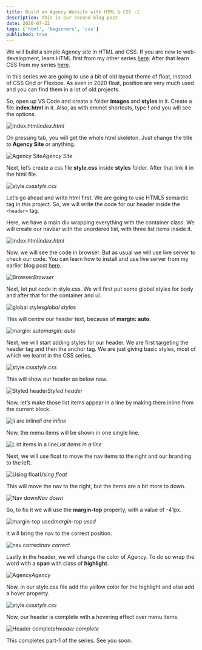 ```yaml
---
title: Build an Agency Website with HTML & CSS -1
description: This is our second blog post
date: 2020-07-22
tags: ['html', 'beginners', 'css']
published: true
---
```


We will build a simple Agency site in HTML and CSS. If you are new to web-development, learn HTML first from my other series [here](https://thewebdev.tech/series/HTML-Basics). After that learn CSS from my series [here](https://thewebdev.tech/series/CSS-Basics).

In this series we are going to use a bit of old layout theme of float, instead of CSS Grid or Flexbox. As even in 2020 float, position are very much used and you can find them in a lot of old projects.

So, open up VS Code and create a folder **images** and **styles** in it. Create a file **index.html** in it. Also, as with emmet shortcuts, type **!** and you will see the options.

![index.html](https://ik.imagekit.io/thewebdev/Agency-HTML/1/1_LXIqdc0scP.png)*index.html*

On pressing tab, you will get the whole html skeleton. Just change the title to **Agency Site** or anything.

![Agency Site](https://ik.imagekit.io/thewebdev/Agency-HTML/1/2_343yFugIZZ.png)*Agency Site*

Next, let’s create a css file **style.css** inside **styles** folder. After that link it in the html file.

![style.css](https://ik.imagekit.io/thewebdev/Agency-HTML/1/3_wz3j4VZvrV.png)*style.css*

Let’s go ahead and write html first. We are going to use HTML5 semantic tag in this project. So, we will write the code for our header inside the `<header>` tag.

Here, we have a main div wrapping everything with the container class. We will create our navbar with the unordered list, with three list items inside it.

![index.html](https://ik.imagekit.io/thewebdev/Agency-HTML/1/4_PuqaTVBZe.png)*index.html*

Now, we will see the code in browser. But as usual we will use live server to check our code. You can learn how to install and use live server from my earlier blog post [here](https://thewebdev.tech/html-basics-1).

![Browser](https://ik.imagekit.io/thewebdev/Agency-HTML/1/5_qqvIgZejD4.png)*Browser*

Next, let put code in style.css. We will first put some global styles for body and after that for the container and ul.

![global styles](https://ik.imagekit.io/thewebdev/Agency-HTML/1/6_2GYRjYWsZ2.png)*global styles*

This will centre our header text, because of **margin: auto**.

![margin: auto](https://ik.imagekit.io/thewebdev/Agency-HTML/1/7_Z0345bauEO.png)*margin: auto*

Next, we will start adding styles for our header. We are first targeting the header tag and then the anchor tag. We are just giving basic styles, most of which we learnt in the CSS series.

![style.css](https://ik.imagekit.io/thewebdev/Agency-HTML/1/8_FG9HtcZVnR.png)*style.css*

This will show our header as below now.

![Styled header](https://ik.imagekit.io/thewebdev/Agency-HTML/1/9_iTLlu44dFO.png)*Styled header*

Now, let’s make those list items appear in a line by making them inline from the current block.

![li are inline](https://ik.imagekit.io/thewebdev/Agency-HTML/1/10_FSP6LFC7z.png)*li are inline*

Now, the menu items will be shown in one single line.

![List items in a line](https://ik.imagekit.io/thewebdev/Agency-HTML/1/11_VKVIgubLLW.png)*List items in a line*

Next, we will use float to move the nav items to the right and our branding to the left.

![Using float](https://ik.imagekit.io/thewebdev/Agency-HTML/1/12_VT2Nx-iRs.png)*Using float*

This will move the nav to the right, but the items are a bit more to down.

![Nav down](https://ik.imagekit.io/thewebdev/Agency-HTML/1/13_0PiU5RALCs.png)*Nav down*

So, to fix it we will use the **margin-top** property, with a value of -41px.

![margin-top used](https://ik.imagekit.io/thewebdev/Agency-HTML/1/14_PQSuuNXBWZ.png)*margin-top used*

It will bring the nav to the correct position.

![nav correct](https://ik.imagekit.io/thewebdev/Agency-HTML/1/15_yuK0pW4j38.png)*nav correct*

Lastly in the header, we will change the color of Agency. To do so wrap the word with a **span** with class of **highlight**.

![Agency](https://ik.imagekit.io/thewebdev/Agency-HTML/1/16_cxTK02C8UB.png)*Agency*

Now, in our style.css file add the yellow color for the highlight and also add a hover property.

![style.css](https://ik.imagekit.io/thewebdev/Agency-HTML/1/17_2PgCT9hTxa.png)*style.css*

Now, our header is complete with a hovering effect over menu items.

![Header complete](https://ik.imagekit.io/thewebdev/Agency-HTML/1/18_dibjaF7edO.png)*Header complete*

This completes part-1 of the series. See you soon.
